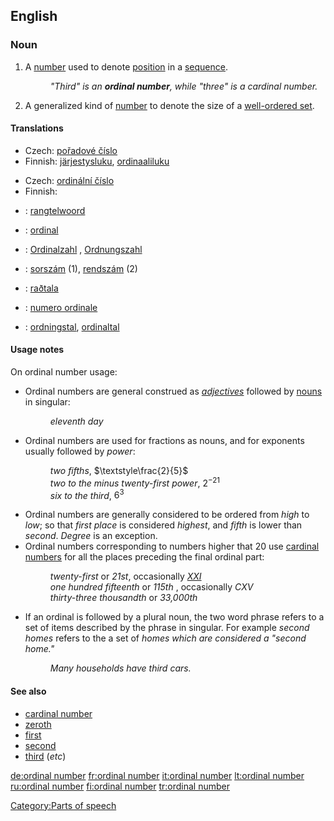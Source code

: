 ==English==
{{wikipedia}}
===Noun===
{{en-noun|sg=[[ordinal]] [[number]]}}

# {{arithmetic}} A [[number]] used to denote [[position]] in a [[sequence]].
#: ''"Third" is an '''ordinal number''', while "three" is a cardinal number.''
# {{mathematics}} A generalized kind of [[number]] to denote the size of a [[well-ordered set]].

====Translations====
{{trans-top|number used to denote position in a sequence}}
*Czech: [[pořadové číslo]] {{n}}
*Finnish: [[järjestysluku]], [[ordinaaliluku]]
{{trans-mid}}
{{trans-bottom}}

{{trans-top|generalized kind of number to denote the size of a well-ordered set}}
*Czech: [[ordinální číslo]] {{n}}
*Finnish: {{t|fi|ordinaali}}
{{trans-mid}}
{{trans-bottom}}

{{checktrans-top}}
*{{ttbc|Dutch}}: [[rangtelwoord]] {{n}}
*{{ttbc|French}}: [[ordinal]] {{m}}
*{{ttbc|German}}: [[Ordinalzahl]] {{f}}, [[Ordnungszahl]] {{f}}
*{{ttbc|Hungarian}}: [[sorszám]] (1), [[rendszám]] (2)
*{{ttbc|Icelandic}}: [[raðtala]] {{f}}
*{{ttbc|Italian}}: [[numero ordinale]] {{m}}
{{trans-mid}}
*{{ttbc|Swedish}}: [[ordningstal]], [[ordinaltal]]
{{trans-bottom}}

====Usage notes====
On ordinal number usage:
*Ordinal numbers are general construed as ''[[adjective]]s'' followed by {{countable}} [[noun]]s in singular:
*:''eleventh day''
*Ordinal numbers are used for fractions as {{countable}} nouns, and for exponents usually followed by ''power'':
*:''two fifths'', <math>\textstyle\frac{2}{5}</math>
*:''two to the minus twenty-first power'', <math>2^{-21}</math>
*:''six to the third'', <math>6^3</math>
*Ordinal numbers are generally considered to be ordered from ''high'' to ''low''; so that ''first place'' is considered ''highest'', and ''fifth'' is lower than ''second''. ''Degree'' is an exception.
*Ordinal numbers corresponding to numbers higher that 20 use [[cardinal number]]s for all the places preceding the final ordinal part:
*:''twenty-first'' or ''21st'', occasionally ''[[XXI]]''
*:''one hundred fifteenth'' or ''115th'' , occasionally ''CXV''
*:''thirty-three thousandth'' or ''33,000th''
*If an ordinal is followed by a plural noun, the two word phrase refers to a set of items described by the phrase in singular. For example ''second homes'' refers to the a set of ''homes which are considered a "second home."''
*:''Many households have third cars.''

====See also====
*[[cardinal number]]
*[[zeroth]]
*[[first]]
*[[second]]
*[[third]] (''etc'')

[[Category:Parts of speech]]

[[de:ordinal number]]
[[fr:ordinal number]]
[[it:ordinal number]]
[[lt:ordinal number]]
[[ru:ordinal number]]
[[fi:ordinal number]]
[[tr:ordinal number]]